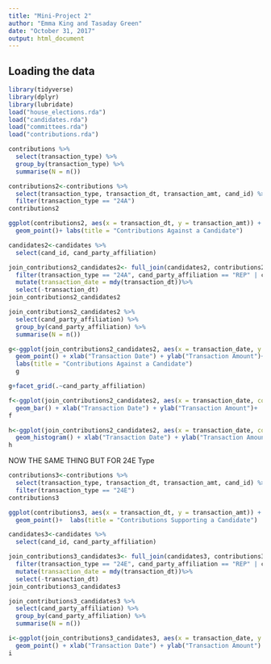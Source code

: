 ```yaml
---
title: "Mini-Project 2"
author: "Emma King and Tasaday Green"
date: "October 31, 2017"
output: html_document
---
```



## Loading the data


```r
library(tidyverse)
library(dplyr)
library(lubridate)
load("house_elections.rda")
load("candidates.rda")
load("committees.rda")
load("contributions.rda")
```


```r
contributions %>%
  select(transaction_type) %>%
  group_by(transaction_type) %>%
  summarise(N = n())
```

```r
contributions2<-contributions %>% 
  select(transaction_type, transaction_dt, transaction_amt, cand_id) %>%
  filter(transaction_type == "24A")
contributions2
```

```r
ggplot(contributions2, aes(x = transaction_dt, y = transaction_amt)) +
  geom_point()+ labs(title = "Contributions Against a Candidate")
```
```r
candidates2<-candidates %>%
  select(cand_id, cand_party_affiliation) 

```
```r
join_contributions2_candidates2<- full_join(candidates2, contributions2, by = "cand_id") %>%
  filter(transaction_type == "24A", cand_party_affiliation == "REP" | cand_party_affiliation == "DEM") %>%
  mutate(transaction_date = mdy(transaction_dt))%>%
  select(-transaction_dt)
join_contributions2_candidates2
```
```r
join_contributions2_candidates2 %>%
  select(cand_party_affiliation) %>%
  group_by(cand_party_affiliation) %>%
  summarise(N = n())
```
```r
g<-ggplot(join_contributions2_candidates2, aes(x = transaction_date, y = transaction_amt, col = cand_party_affiliation)) + 
  geom_point() + xlab("Transaction Date") + ylab("Transaction Amount")+ 
  labs(title = "Contributions Against a Candidate")
  g
```
```r
g+facet_grid(.~cand_party_affiliation)
```


```r
f<-ggplot(join_contributions2_candidates2, aes(x = transaction_date, col = cand_party_affiliation)) + 
  geom_bar() + xlab("Transaction Date") + ylab("Transaction Amount")+  labs(title = "Contributions Against a Candidate") 
f
```
```r
h<-ggplot(join_contributions2_candidates2, aes(x = transaction_date, col = cand_party_affiliation)) + 
  geom_histogram() + xlab("Transaction Date") + ylab("Transaction Amount") 
h
```
NOW THE SAME THING BUT FOR 24E Type
```r
contributions3<-contributions %>% 
  select(transaction_type, transaction_dt, transaction_amt, cand_id) %>%
  filter(transaction_type == "24E")
contributions3
```
```r
ggplot(contributions3, aes(x = transaction_dt, y = transaction_amt)) +
  geom_point()+  labs(title = "Contributions Supporting a Candidate")
```
```r
candidates3<-candidates %>%
  select(cand_id, cand_party_affiliation) 

```
```r
join_contributions3_candidates3<- full_join(candidates3, contributions3, by = "cand_id") %>%
  filter(transaction_type == "24E", cand_party_affiliation == "REP" | cand_party_affiliation == "DEM") %>%
  mutate(transaction_date = mdy(transaction_dt))%>%
  select(-transaction_dt)
join_contributions3_candidates3
```
```r
join_contributions3_candidates3 %>%
  select(cand_party_affiliation) %>%
  group_by(cand_party_affiliation) %>%
  summarise(N = n())
```

```r
i<-ggplot(join_contributions3_candidates3, aes(x = transaction_date, y = transaction_amt, col = cand_party_affiliation)) + 
  geom_point() + xlab("Transaction Date") + ylab("Transaction Amount") + labs(title = "Contributions Supporting a Candidate")
i
```